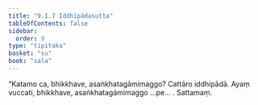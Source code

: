 ```yaml
---
title: "9.1.7 Iddhipādasutta"
tableOfContents: false
sidebar:
  order: 9
type: "tipitaka"
basket: "su"
book: "sala"
---
```



<DynamicBreadcrumb />

<Division number="372" book="sala" bookNo="13" page="536">

<Paragraph number="1683" book="sala">
“Katamo ca, bhikkhave, asaṅkhatagāmimaggo? Cattāro iddhipādā. Ayaṃ vuccati, bhikkhave, asaṅkhatagāmimaggo …pe… .

</Paragraph>
</Division>

<Paragraph number="1684" type="center" book="sala">
Sattamaṃ.
</Paragraph>